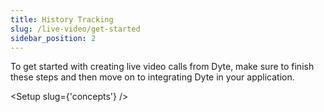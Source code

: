 ```yaml
---
title: History Tracking
slug: /live-video/get-started
sidebar_position: 2
---
```


To get started with creating live video calls from Dyte, make sure to finish these steps and then move on to integrating Dyte in your application.


<Setup slug={'concepts'} />

<Head>
  <title>Setup Guide</title>
  <html className="custom-list"/>
</Head>
